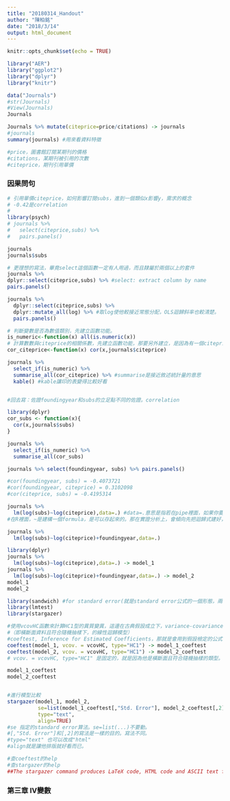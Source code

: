 ```yaml
---
title: "20180314_Handout"
author: "陳柏銘"
date: "2018/3/14"
output: html_document
---
```


```r
knitr::opts_chunk$set(echo = TRUE)
```

```r
library("AER")
library("ggplot2")
library("dplyr")
library("knitr")
```

```r
data("Journals")
#str(Journals) 
#View(Journals)
Journals
```

```r
Journals %>% mutate(citeprice=price/citations) -> journals
#journals
summary(journals) #用來看資料特徵

#price，圖書館訂閱某期刊的價格
#citations，某期刊被引用的次數
#citeprice，期刊引用單價
```

### 因果問句
```r
# 引用單價citeprice，如何影響訂閱subs，進到一個類似x影響y，需求的概念
# -0.42是correlation
#
library(psych)
# journals %>% 
#   select(citeprice,subs) %>%
#   pairs.panels()

journals 
journals$subs

# 更理想的寫法，畢竟select這個函數一定有人用過，而且隸屬於兩個以上的套件
journals %>% 
dplyr::select(citeprice,subs) %>% #select: extract column by name
pairs.panels()
```

```r
journals %>% 
  dplyr::select(citeprice,subs) %>%
  dplyr::mutate_all(log) %>% #取log使他較接近常態分配，OLS迴歸斜率也較清楚。
  pairs.panels()
```

```r
# 判斷變數是否為數值類別，先建立函數功能。
is_numeric<-function(x) all(is.numeric(x))
# 計算數數與citeprice的相關係數，先建立函數功能，那要另外建立，是因為有一個citeprice這個變數，我想要先訂下來。
cor_citeprice<-function(x) cor(x,journals$citeprice)

journals %>%  
  select_if(is_numeric) %>%
  summarise_all(cor_citeprice) %>% #summarise是接近敘述統計量的意思
  kable() #kable讓印的表變得比較好看


#回去寫：佐證foundingyear和subs的立足點不同的佐證。correlation
```

```r
library(dplyr)
cor_subs <- function(x){
  cor(x,journals$subs)
}

journals %>%
  select_if(is_numeric) %>% 
  summarise_all(cor_subs) 

journals %>% select(foundingyear, subs) %>% pairs.panels()

#cor(foundingyear, subs) = -0.4073721
#cor(foundingyear, citeprice) = 0.3102098
#cor(citeprice, subs) = -0.4195314

```

```r
journals %>% 
  lm(log(subs)~log(citeprice),data=.) #data=.意思是指若在pipe裡面，如果你要放進去的地方，不是在第一個參數的位置。那就可以點，去告訴電腦去把他放到恰當的位置。
#在R裡面，~是建構一個formula，是可以存起來的。那在實證分析上，會傾向先把迴歸式建好，比較不會一直重複打。
```

```r
journals %>%
  lm(log(subs)~log(citeprice)+foundingyear,data=.)
```

```r
library(dplyr)
journals %>% 
  lm(log(subs)~log(citeprice),data=.) -> model_1
journals %>%
  lm(log(subs)~log(citeprice)+foundingyear,data=.) -> model_2
model_1
model_2

```

```r
library(sandwich) #for standard error(就是standard error公式的一個形態，兩端相同，只有中間不同。)
library(lmtest)
library(stargazer) 

#使用vcovHC函數來計算HC1型的異質變異，這邊在古典假設成立下，variance-covariance matrix的
#（即橫斷面資料且符合隨機抽樣下，的線性迴歸模型）
#coeftest, Inference for Estimated Coefficients，那就是會用到假設檢定的公式。(beta_hat-beta)/se.。自然就需要variance-covariance matrix
coeftest(model_1, vcov. = vcovHC, type="HC1") -> model_1_coeftest 
coeftest(model_2, vcov. = vcovHC, type="HC1") -> model_2_coeftest
# vcov. = vcovHC, type="HC1" 是固定的，就是因為他是橫斷面且符合隨機抽樣的類型。他的非對角線都是0，那HC1、HC2是不同的資料型態。遇到就會比較知道。

model_1_coeftest
model_2_coeftest


#進行模型比較
stargazer(model_1, model_2, 
          se=list(model_1_coeftest[,"Std. Error"], model_2_coeftest[,2]),
          type="text",
          align=TRUE)
#se 指定的standard error算法。se=list(...)不要動。
#[,"Std. Error"]和[,2]的寫法是一樣的目的。寫法不同。
#type="text" 也可以改成"html"
#align就是讓他排版就好看而已。

#查coeftest的help
#查stargazer的help
##The stargazer command produces LaTeX code, HTML code and ASCII text for well-formatted tables that hold regression analysis results from several models side-by-side. It can also output summary statistics and data frame content. stargazer supports a large number model objects from a variety of packages.
```

### 第三章 IV變數
```r

```

